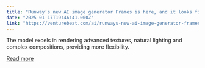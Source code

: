 ```yaml
---
title: "Runway’s new AI image generator Frames is here, and it looks fittingly cinematic"
date: "2025-01-17T19:46:41.000Z"
link: "https://venturebeat.com/ai/runways-new-ai-image-generator-frames-is-here-and-it-looks-fittingly-cinematic/"
---
```


The model excels in rendering advanced textures, natural lighting and complex compositions, providing more flexibility.

[Read more](https://venturebeat.com/ai/runways-new-ai-image-generator-frames-is-here-and-it-looks-fittingly-cinematic/)
